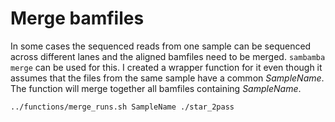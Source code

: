 # Merge bamfiles {#ch:merge-bamfiles}

In some cases the sequenced reads from one sample can be sequenced across different lanes and the aligned bamfiles need to be merged. `sambamba merge` can be used for this. I created a wrapper function for it even though it assumes that the files from the same sample have a common *SampleName*. The function will merge together all bamfiles containing *SampleName*.


```bash
../functions/merge_runs.sh SampleName ./star_2pass
```

